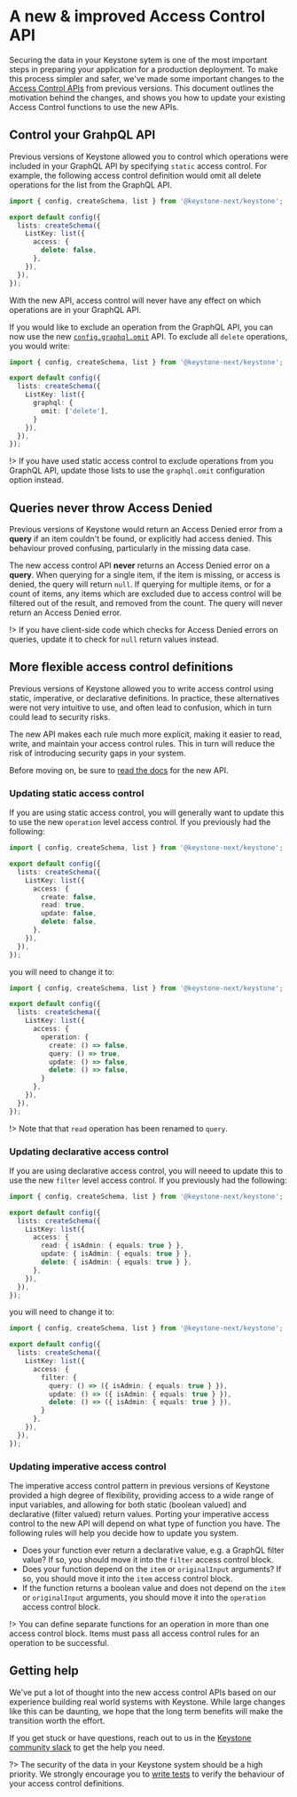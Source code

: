 
# A new & improved Access Control API

Securing the data in your Keystone sytem is one of the most important steps in preparing your application for a production deployment.
To make this process simpler and safer, we've made some important changes to the [Access Control APIs](/docs/apis/access-control) from previous versions.
This document outlines the motivation behind the changes, and shows you how to update your existing Access Control functions to use the new APIs.

## Control your GrahpQL API

Previous versions of Keystone allowed you to control which operations were included in your GraphQL API by specifying `static` access control.
For example, the following access control definition would omit all delete operations for the list from the GraphQL API.

```typescript
import { config, createSchema, list } from '@keystone-next/keystone';

export default config({
  lists: createSchema({
    ListKey: list({
      access: {
        delete: false,
      },
    }),
  }),
});
```

With the new API, access control will never have any effect on which operations are in your GraphQL API.

If you would like to exclude an operation from the GraphQL API, you can now use the new [`config.graphql.omit`](/docs/apis/schema#graphql) API.
To exclude all `delete` operations, you would write:

```typescript
import { config, createSchema, list } from '@keystone-next/keystone';

export default config({
  lists: createSchema({
    ListKey: list({
      graphql: {
        omit: ['delete'],
      }
    }),
  }),
});
```

!> If you have used static access control to exclude operations from you GraphQL API, update those lists to use the `graphql.omit` configuration option instead.

## Queries never throw Access Denied

Previous versions of Keystone would return an Access Denied error from a **query** if an item couldn't be found, or explicitly had access denied.
This behaviour proved confusing, particularly in the missing data case.

The new access control API **never** returns an Access Denied error on a **query**.
When querying for a single item, if the item is missing, or access is denied, the query will return `null`.
If querying for multiple items, or for a count of items, any items which are excluded due to access control will be filtered out of the result, and removed from the count.
The query will never return an Access Denied error.

!> If you have client-side code which checks for Access Denied errors on queries, update it to check for `null` return values instead.

## More flexible access control definitions

Previous versions of Keystone allowed you to write access control using static, imperative, or declarative definitions.
In practice, these alternatives were not very intuitive to use, and often lead to confusion, which in turn could lead to security risks.

The new API makes each rule much more explicit, making it easier to read, write, and maintain your access control rules.
This in turn will reduce the risk of introducing security gaps in your system.

Before moving on, be sure to [read the docs](/docs/apis/access-control) for the new API.

### Updating static access control

If you are using static access control, you will generally want to update this to use the new `operation` level access control.
If you previously had the following:

```typescript
import { config, createSchema, list } from '@keystone-next/keystone';

export default config({
  lists: createSchema({
    ListKey: list({
      access: {
        create: false,
        read: true,
        update: false,
        delete: false,
      },
    }),
  }),
});
```

you will need to change it to:

```typescript
import { config, createSchema, list } from '@keystone-next/keystone';

export default config({
  lists: createSchema({
    ListKey: list({
      access: {
        operation: {
          create: () => false,
          query: () => true,
          update: () => false,
          delete: () => false,
        }
      },
    }),
  }),
});
```

!> Note that that `read` operation has been renamed to `query`.

### Updating declarative access control

If you are using declarative access control, you will neeed to update this to use the new `filter` level access control.
If you previously had the following:

```typescript
import { config, createSchema, list } from '@keystone-next/keystone';

export default config({
  lists: createSchema({
    ListKey: list({
      access: {
        read: { isAdmin: { equals: true } },
        update: { isAdmin: { equals: true } },
        delete: { isAdmin: { equals: true } },
      },
    }),
  }),
});
```

you will need to change it to:

```typescript
import { config, createSchema, list } from '@keystone-next/keystone';

export default config({
  lists: createSchema({
    ListKey: list({
      access: {
        filter: {
          query: () => ({ isAdmin: { equals: true } }),
          update: () => ({ isAdmin: { equals: true } }),
          delete: () => ({ isAdmin: { equals: true } }),
        }
      },
    }),
  }),
});
```

### Updating imperative access control

The imperative access control pattern in previous versions of Keystone provided a high degree of flexibility, providing access to a wide range of input variables, and allowing for both static (boolean valued) and declarative (filter valued) return values.
Porting your imperative access control to the new API will depend on what type of function you have.
The following rules will help you decide how to update you system.

- Does your function ever return a declarative value, e.g. a GraphQL filter value? If so, you should move it into the `filter` access control block.
- Does your function depend on the `item` or `originalInput` arguments? If so, you should move it into the `item` access control block.
- If the function returns a boolean value and does not depend on the `item` or `originalInput` arguments, you should move it into the `operation` access control block.

!> You can define separate functions for an operation in more than one access control block. Items must pass all access control rules for an operation to be successful.

## Getting help

We've put a lot of thought into the new access control APIs based on our experience building real world systems with Keystone.
While large changes like this can be daunting, we hope that the long term benefits will make the transition worth the effort.

If you get stuck or have questions, reach out to us in the [Keystone community slack](https://community.keystonejs.com) to get the help you need.

?> The security of the data in your Keystone system should be a high priority.
We strongly encourage you to [write tests](/docs/guides/testing) to verify the behaviour of your access control definitions.

